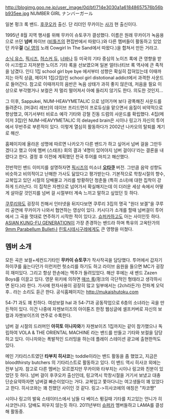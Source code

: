 http://blogimg.goo.ne.jp/user_image/0d/bf/714e3030a1a61848657576b56bb935ee.jpg
NUMBER GIRL
ナンバーガール

일본 펑크 록 밴드. [[후쿠오카]] 출신. 단 리더인 무카이는 [[사가]] 현 출신이다.

1995년 8월 지역 행사를 위해 무카이 슈토쿠가 결성했다. 이름은 원래 무카이가 녹음용으로 쓰던 '''넘버''' 파이브 ([[비틀즈]]의 편집반에서 따왔다.)와 다른 멤버들이 활동하고 있었던 카우'''걸''' ([[닐 영]]의 노래 Cowgirl In The Sand에서 따왔다.)을 합쳐서 만든 거라고.

[[소닉 유스]], [[픽시즈]], [[허스커 듀]], [[너바나]] 등 미국의 기타 중심의 노이즈 록에 큰 영향을 받아 시끄럽고 지저분한 노이즈 기타 록을 선보였으며 일본 얼터너티브 록 역사에 큰 족적을 남겼다. 인디 1집 school girl bye bye 에서부터 성향은 확실히 잡혀있는데 이때까지는 아직 상큼, 메이저 1집(2집)인 school girl distotional addict에서 과격한 사운드로 들어간다. 참고로 이때까지의 음반은 녹음 상태가 과히 좋지 않은데, 저음을 필요 이상으로 부각했거나 보컬은 저 멀리 떨어져서 아예 들리지 않기도 한다. 의도한 것인지...

그 이후, Sappukei, NUM-HEAVYMETALIC 으로 넘어가며 보다 광폭해진 사운드를 들려준다. [머큐리 레브]의 데이브 프리드먼이 프로듀싱을 맡으면서 음질이 비약적으로 향상했고, 여기서부터 비로소 예각 기타와 강철 진동 드럼의 사운드를 확립했다. 4집(메이저 3집)인 NUM-HEAVYMETALIC 의 delayed brain은 시이나 링고가 자신의 투어에서 무반주로 부른적이 있다. 이렇게 열심히 활동하다가 2002년 나카오의 탈퇴를 계기로 해산. 

홈페이지에 올라온 성명에 따르면 나카오가 다른 밴드가 하고 싶어서 넘버 걸을 그만두겠다고 했고 이에 멤버 (스태프) 회의 결과 '4명이 있어야지 넘버 걸이다'라는 결론을 내렸다고 한다. 결정 후 이전에 계획했던 전국 투어를 마치고 해산했다.

전반적인 밴드 이미지를 설명하자면 [[픽시즈]]의 미소녀 '''[[오타쿠]]''' 버전. 그만큼 음악 성향도 비슷하고 비의적이고 난해한 가사도 닮았다고 평가받는다. 기본적으로 학창시절의 향수, 교복입고 있던 시절의 담배물고 거리를 방황하던 청춘들 (특히 소녀)에 대한 집착이 강하게 드러난다. 이 집착은 자젠으로 넘어가서 확실해지는데 이 더러운 세상 속에서 어떻게 살아갈 것인지를 넘버 걸 시절부터 계속 느끼고 말하고 싶었던 듯 하다.

[[쿠루리]]와도 굉장히 친해서 인터넷을 뒤지다보면 쿠루리 3집의 명곡 "원더 보겔"을 쿠루리 공연에 무카이가 나와서 협연하는 영상이 있다. 키시다가 소개를 할때 넘버걸이 투어에서 그 곡을 멋대로 연주하기 시작한 적이 있다고. [[슈퍼카]]하고도 아는 사이인듯 하다. [[ASIAN KUNG-FU GENERATION]]이 가장 존경하는 밴드라 하며 특유의 고옥탄가의 [[9mm Parabellum Bullet]]나 [[린토시테시구레]]에게도 큰 영향을 미쳤다.

== 멤버 소개 ==
모든 곡은 보컬+세컨드기타인 '''무카이 슈토쿠'''가 작사작곡을 담당했다. 투어에서 갑자기 하이쿠를 읊는다던가 이런저런 헛소리를 하기도 하고 라이브 음원을 들으면 MC가 굉장히 재미있다. 그리고 항상 한손에는 맥주가 들려있었다. 해산 후에는 새 밴드 Zazen Boys를 이끌고 있다. 영문 위키에 의하면 [[매쓰 록]](펑크의 극단적인 형태라고 생각하시면 된다.)라 한다. 가사에 한자사용이 굉장히 많고 일부에서는 (2ch라든가) 전파계 오덕후.. 라는 소리도 듣곤 한다. 공식홈페이지는 http://mukaishutoku.com

54-71 과도 꽤 친하다. 여성보컬 hal 과 54-71과 공동작업으로 6층의 소녀라는 곡을 만든적이 있다. 이건 나중에 자젠보이즈의 아이튠즈 한정 웹싱글에 셀프커버로 자신의 보컬과 자젠보이즈의 연주로 수록한다.

넘버 걸 시절의 드러머인 '''아히토 이나자와'''가 자젠보이즈 1집까지는 같이 참가했으나 독립하여 VOLA & THE ORIENTAL MACHINE 라는 밴드를 만들고 기타와 보컬을 담당하고 있다. 이나자와는 폭발적인 드러밍을 하는데 플레이 스테이션 광고에 출현한적도 있다.

메인 기타리스트였던 '''타부치 히사코'''는 toddle이라는 밴드 활동을 좀 했었고, 지금은  bloodthirsty butchers 의 기타리스트로 활동하고 있다. 이 밴드 역시 히사코 외에는 전부 남자. 참고로 다른 멤버는 모르겠지만 무카이와 타부치는 시이나 링고와 친분이 있었던 듯 하다. 넘버 걸이 후쿠오카 출신인데, 링고역시 학창시절을 거기서 보냈고 대충 단순요약하자면 넘버걸 빠순이었다는 거다. 교복입고 쫓아다니는 여고생들이 꽤 있었다고 한다. 히사코와는 꽤 친했던 사이인 것 같다. 링고->히사코에의 애칭은 "챠코쨩"

시이나 링고의 발육 스테이터스에서 남들 다 베이스 뜅길때 기타를 치고있는 언니가 히사코언니다. 담배도 피우지 않는듯 하다.
2011년부터 [[슈퍼카]] 멤버들하고 LAMA를 결성해 활동중.
